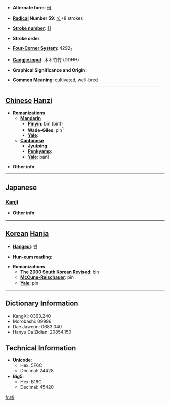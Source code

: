 * '''Alternate form''': [[份]]

* '''[[Wiktionary:Chinese radical index| Radical]] Number 59''': [[Wiktionary:Chinese radical index 彡|彡]]+8 strokes

* '''[[Wiktionary:Chinese total strokes index|Stroke number]]''': [[Wiktionary:Chinese total strokes index 11|11]]

* '''Stroke order''': 

* '''[[Wiktionary:Chinese four corner index|Four-Corner System]]''': 4292<sub>2</sub>

* '''[[Wiktionary:Chinese Cangjie index|Cangjie input]]''': 木木竹竹 (DDHH)

* '''Graphical Significance and Origin''': 

* '''Common Meaning''': cultivated, well-bred

----

== [[Chinese]] [[Hanzi]] ==

* '''Romanizations'''
** '''[[Mandarin]]'''
*** '''[[Pinyin]]''': bīn (bin1)
*** '''[[Wade-Giles]]''': pin<sup>1</sup>
*** '''[[Yale]]''': 
** '''[[Cantonese]]'''
*** '''[[Jyutping]]''':
*** '''[[Penkyamp]]''': 
*** '''[[Yale]]''': ban1

* '''Other info''': 

----

==Japanese==
===[[Kanji]]===
{{kanji|on readings=[[ひん]] (hin)|kun readings=[[あきらか]] (akiraka)}}

* '''Other info''':  

----

== [[Korean]] [[Hanja]] ==

* '''[[Hangeul]]''': 빈

* '''[[Hun-eum]] reading''': 

* '''Romanizations'''
** '''[[The 2000 South Korean Revised Romanization|The 2000 South Korean Revised]]''': bin
** '''[[McCune-Reischauer]]''': pin
** '''[[Yale]]''': pin

----

== Dictionary Information ==

* KangXi: 0363.240
* Morobashi: 09996
* Dae Jaweon: 0683.040
* Hanyu Da Zidian: 20854.150

== Technical Information ==

* '''Unicode''':
** Hex: 5F6C
** Decimal: 24428
* '''Big5''':
** Hex: B16C
** Decimal: 45420

[[fr:彬]]